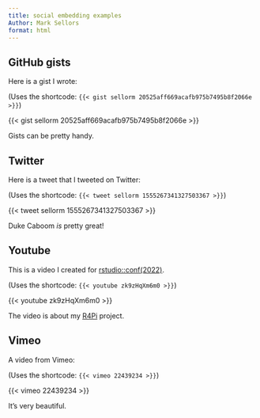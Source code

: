 ```yaml
---
title: social embedding examples
Author: Mark Sellors
format: html
---
```


## GitHub gists

Here is a gist I wrote:

(Uses the shortcode: `{{< gist sellorm 20525aff669acafb975b7495b8f2066e >}}`)

{{< gist sellorm 20525aff669acafb975b7495b8f2066e >}}

Gists can be pretty handy.

## Twitter

Here is a tweet that I tweeted on Twitter:

(Uses the shortcode: `{{< tweet sellorm 1555267341327503367 >}}`)

{{< tweet sellorm 1555267341327503367 >}}

Duke Caboom _is_ pretty great!


## Youtube

This is a video I created for [rstudio::conf(2022)](https://www.rstudio.com/conference/).

(Uses the shortcode: `{{< youtube zk9zHqXm6m0 >}}`)

{{< youtube zk9zHqXm6m0 >}}

The video is about my [R4Pi](https://r4pi.org) project.


## Vimeo

A video from Vimeo:

(Uses the shortcode: `{{< vimeo 22439234 >}}`)

{{< vimeo 22439234 >}}

It's very beautiful.

